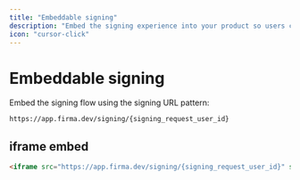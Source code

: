 ```yaml
---
title: "Embeddable signing"
description: "Embed the signing experience into your product so users can sign documents without leaving your app."
icon: "cursor-click"
---
```


# Embeddable signing

Embed the signing flow using the signing URL pattern:

`https://app.firma.dev/signing/{signing_request_user_id}`

## iframe embed

```html
<iframe src="https://app.firma.dev/signing/{signing_request_user_id}" style="width:100%;height:900px;border:0;" allow="camera;microphone;clipboard-write"></iframe>
```